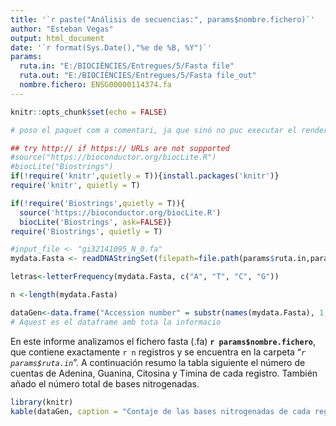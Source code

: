 ---
title: '`r paste("Análisis de secuencias:", params$nombre.fichero)`'
author: "Esteban Vegas"
output: html_document
date: '`r format(Sys.Date(),"%e de %B, %Y")`'
params:
  ruta.in: "E:/BIOCIÈNCIES/Entregues/5/Fasta file"
  ruta.out: "E:/BIOCIÈNCIES/Entregues/5/Fasta file_out"
  nombre.fichero: ENSG00000114374.fa
---

```{r setup, include=FALSE}
knitr::opts_chunk$set(echo = FALSE)
```


```{r libraries,include=FALSE}
# poso el paquet com a comentari, ja que sinó no puc executar el render

## try http:// if https:// URLs are not supported
#source("https://bioconductor.org/biocLite.R")
#biocLite("Biostrings")
if(!require('knitr',quietly = T)){install.packages('knitr')} 
require('knitr', quietly = T)

if(!require('Biostrings',quietly = T)){
  source('https://bioconductor.org/biocLite.R')
  biocLite('Biostrings', ask=FALSE)}
require('Biostrings', quietly = T)

```


```{r, include=FALSE}
#input_file <- "gi32141095_N_0.fa"
mydata.Fasta <- readDNAStringSet(filepath=file.path(params$ruta.in,params$nombre.fichero))

letras<-letterFrequency(mydata.Fasta, c("A", "T", "C", "G"))

n <-length(mydata.Fasta)

dataGen<-data.frame("Accession number" = substr(names(mydata.Fasta), 1, 30), letras, "Total" =width(mydata.Fasta))
# Aquest es el dataframe amb tota la informacio

```

En este informe analizamos el fichero fasta (.fa)  **`r params$nombre.fichero`**, que contiene exactamente ``r n`` registros y se encuentra en la carpeta "*`r params$ruta.in`*". A continuación resumo la tabla siguiente el número de cuentas de Adenina, Guanina, Citosina y Timina de cada registro. También añado el número total de bases nitrogenadas.

```{r kable}
library(knitr)
kable(dataGen, caption = "Contaje de las bases nitrogenadas de cada registro")
```




